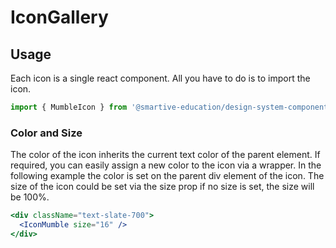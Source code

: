 
<Meta title="Icons" />

# IconGallery

<IconGallery>
  <IconItem name="MumbleIcon">
    <MumbleIcon />
  </IconItem>
  <IconItem name="ArrowDownIcon">
    <ArrowDownIcon />
  </IconItem>
  <IconItem name="ArrowLeftIcon">
    <ArrowLeftIcon />
  </IconItem>
  <IconItem name="ArrowRightIcon">
    <ArrowRightIcon />
  </IconItem>
  <IconItem name="ArrowUpIcon">
    <ArrowUpIcon />
  </IconItem>
  <IconItem name="CalendarIcon">
    <CalendarIcon />
  </IconItem>
  <IconItem name="CancelIcon">
    <CancelIcon />
  </IconItem>
  <IconItem name="CheckmarkIcon">
    <CheckmarkIcon />
  </IconItem>
  <IconItem name="ClockIcon">
    <ClockIcon />
  </IconItem>
  <IconItem name="CommentEmptyIcon">
    <CommentEmptyIcon />
  </IconItem>
  <IconItem name="CommentFilledIcon">
    <CommentFilledIcon />
  </IconItem>
  <IconItem name="EditIcon">
    <EditIcon />
  </IconItem>
  <IconItem name="HeartEmptyIcon">
    <HeartEmptyIcon />
  </IconItem>
  <IconItem name="HeartFilledIcon">
    <HeartFilledIcon />
  </IconItem>
  <IconItem name="LocationIcon">
    <LocationIcon />
  </IconItem>
  <IconItem name="LogoutIcon">
    <LogoutIcon />
  </IconItem>
  <IconItem name="ProfileIcon">
    <ProfileIcon />
  </IconItem>
  <IconItem name="SendIcon">
    <SendIcon />
  </IconItem>
  <IconItem name="SettingsIcon">
    <SettingsIcon />
  </IconItem>
  <IconItem name="ShareIcon">
    <ShareIcon />
  </IconItem>
  <IconItem name="UploadIcon">
    <UploadIcon />
  </IconItem>
</IconGallery>

## Usage

Each icon is a single react component. All you have to do is to import the icon.

```jsx
import { MumbleIcon } from '@smartive-education/design-system-component-library-bytelight';
```

### Color and Size

The color of the icon inherits the current text color of the parent element. If required, you can easily assign a new color to the icon via a wrapper. In the following example the color is set on the parent div element of the icon. The size of the icon could be set via the size prop if no size is set, the size will be 100%.

```jsx
<div className="text-slate-700">
  <IconMumble size="16" />
</div>
```
